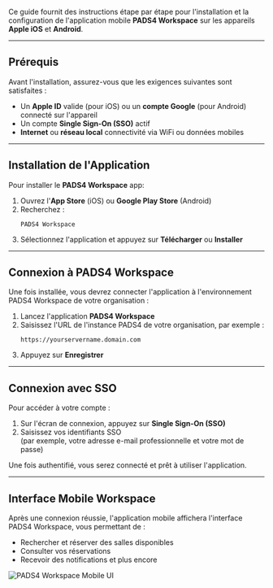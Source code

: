 Ce guide fournit des instructions étape par étape pour l'installation et la configuration de l'application mobile **PADS4 Workspace** sur les appareils **Apple iOS** et **Android**.

***

## Prérequis

Avant l'installation, assurez-vous que les exigences suivantes sont satisfaites :

* Un **Apple ID** valide (pour iOS) ou un **compte Google** (pour Android) connecté sur l'appareil
* Un compte **Single Sign-On (SSO)** actif
* **Internet** ou **réseau local** connectivité via WiFi ou données mobiles

***

## Installation de l'Application

Pour installer le **PADS4 Workspace** app:

1. Ouvrez l'**App Store** (iOS) ou **Google Play Store** (Android)
2. Recherchez :
   ```
   PADS4 Workspace
   ```
3. Sélectionnez l'application et appuyez sur **Télécharger** ou **Installer**

***

## Connexion à PADS4 Workspace

Une fois installée, vous devrez connecter l'application à l'environnement PADS4 Workspace de votre organisation :

1. Lancez l'application **PADS4 Workspace**
2. Saisissez l'URL de l'instance PADS4 de votre organisation, par exemple :
   ```
   https://yourservername.domain.com
   ```
3. Appuyez sur **Enregistrer**

***

## Connexion avec SSO

Pour accéder à votre compte :

1. Sur l'écran de connexion, appuyez sur **Single Sign-On (SSO)**
2. Saisissez vos identifiants SSO\
   (par exemple, votre adresse e-mail professionnelle et votre mot de passe)

Une fois authentifié, vous serez connecté et prêt à utiliser l'application.

***

## Interface Mobile Workspace

Après une connexion réussie, l'application mobile affichera l'interface PADS4 Workspace, vous permettant de :

* Rechercher et réserver des salles disponibles
* Consulter vos réservations
* Recevoir des notifications et plus encore

![PADS4 Workspace Mobile UI](/mnt/data/image.png)
